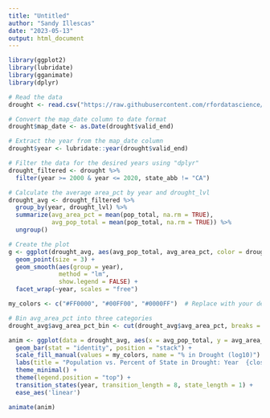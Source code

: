 ```yaml
---
title: "Untitled"
author: "Sandy Illescas"
date: "2023-05-13"
output: html_document
---
```



```r

library(ggplot2)
library(lubridate)
library(gganimate)
library(dplyr)

# Read the data
drought <- read.csv("https://raw.githubusercontent.com/rfordatascience/tidytuesday/master/data/2021/2021-07-20/drought.csv")

# Convert the map_date column to date format
drought$map_date <- as.Date(drought$valid_end)

# Extract the year from the map_date column
drought$year <- lubridate::year(drought$valid_end)

# Filter the data for the desired years using "dplyr"
drought_filtered <- drought %>%
  filter(year >= 2000 & year <= 2020, state_abb != "CA")

# Calculate the average area_pct by year and drought_lvl
drought_avg <- drought_filtered %>%
  group_by(year, drought_lvl) %>%
  summarize(avg_area_pct = mean(pop_total, na.rm = TRUE),
            avg_pop_total = mean(pop_total, na.rm = TRUE)) %>%
  ungroup()

# Create the plot
g <- ggplot(drought_avg, aes(avg_pop_total, avg_area_pct, color = drought_lvl)) +
  geom_point(size = 3) +
  geom_smooth(aes(group = year), 
              method = "lm", 
              show.legend = FALSE) +
  facet_wrap(~year, scales = "free") 

my_colors <- c("#FF0000", "#00FF00", "#0000FF")  # Replace with your desired color values

# Bin avg_area_pct into three categories
drought_avg$avg_area_pct_bin <- cut(drought_avg$avg_area_pct, breaks = 2)

anim <- ggplot(data = drought_avg, aes(x = avg_pop_total, y = avg_area_pct_bin, fill = avg_area_pct_bin)) +
  geom_bar(stat = "identity", position = "stack") +
  scale_fill_manual(values = my_colors, name = "% in Drought (log10)") +
  labs(title = "Population vs. Percent of State in Drought: Year  {closest_state}", x= "Population (log10)", y = "Percent of State in Drought(log10)") +
  theme_minimal() +
  theme(legend.position = "top") +
  transition_states(year, transition_length = 8, state_length = 1) +
  ease_aes('linear')

animate(anim)

```

